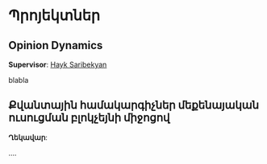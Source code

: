 # Պրոյեկտներ {-#ch:projects}

## Opinion Dynamics {-#proj:hayk}

**Supervisor**: [Hayk Saribekyan](https://www.cl.cam.ac.uk/~hs586/)

blabla


## Քվանտային համակարգիչներ մեքենայական ուսուցման բլոկչեյնի միջոցով {-#proj:fast}
**Ղեկավար**:

....
